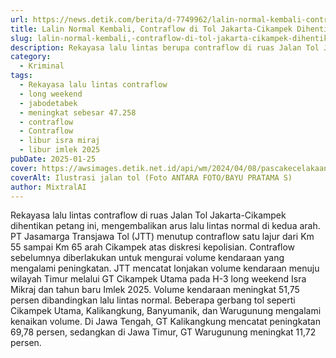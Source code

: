 ```yaml
---
url: https://news.detik.com/berita/d-7749962/lalin-normal-kembali-contraflow-di-tol-jakarta-cikampek-dihentikan
title: Lalin Normal Kembali, Contraflow di Tol Jakarta-Cikampek Dihentikan
slug: lalin-normal-kembali,-contraflow-di-tol-jakarta-cikampek-dihentikan
description: Rekayasa lalu lintas berupa contraflow di ruas Jalan Tol Jakarta-Cikampek dihentikan petang ini. Arus lalu lintas di lokasi saat ini normal di kedua arah.
category:
  - Kriminal
tags:
  - Rekayasa lalu lintas contraflow
  - long weekend
  - jabodetabek
  - meningkat sebesar 47.258
  - contraflow
  - Contraflow
  - libur isra miraj
  - libur imlek 2025
pubDate: 2025-01-25
cover: https://awsimages.detik.net.id/api/wm/2024/04/08/pascakecelakaan-di-tol-jakarta-cikampek-8_169.jpeg?wid=54&w=650&v=1&t=jpeg
coverAlt: Ilustrasi jalan tol (Foto ANTARA FOTO/BAYU PRATAMA S)
author: MixtralAI
---
```

Rekayasa lalu lintas contraflow di ruas Jalan Tol Jakarta-Cikampek dihentikan petang ini, mengembalikan arus lalu lintas normal di kedua arah. PT Jasamarga Transjawa Tol (JTT) menutup contraflow satu lajur dari Km 55 sampai Km 65 arah Cikampek atas diskresi kepolisian. Contraflow sebelumnya diberlakukan untuk mengurai volume kendaraan yang mengalami peningkatan. JTT mencatat lonjakan volume kendaraan menuju wilayah Timur melalui GT Cikampek Utama pada H-3 long weekend Isra Mikraj dan tahun baru Imlek 2025. Volume kendaraan meningkat 51,75 persen dibandingkan lalu lintas normal. Beberapa gerbang tol seperti Cikampek Utama, Kalikangkung, Banyumanik, dan Warugunung mengalami kenaikan volume. Di Jawa Tengah, GT Kalikangkung mencatat peningkatan 69,78 persen, sedangkan di Jawa Timur, GT Warugunung meningkat 11,72 persen.
